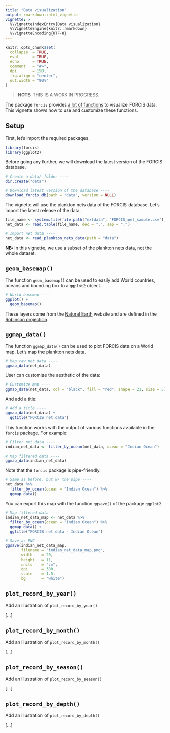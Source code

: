 ```yaml
---
title: "Data visualization"
output: rmarkdown::html_vignette
vignette: >
  %\VignetteIndexEntry{Data visualization}
  %\VignetteEngine{knitr::rmarkdown}
  %\VignetteEncoding{UTF-8}
---
```


```r
knitr::opts_chunk$set(
  collapse  = TRUE,
  eval      = TRUE,
  echo      = TRUE,
  comment   = "#>",
  dpi       = 150,
  fig.align = "center",
  out.width = "90%"
)
```

> **NOTE:** THIS IS A WORK IN PROGRESS.

The package `forcis` provides [a lot of functions](https://frbcesab.github.io/forcis/reference/index.html#visualization-tools) to visualize FORCIS data. This vignette shows how to use and customize these functions.


## Setup

First, let's import the required packages.

```r
library(forcis)
library(ggplot2)
```

Before going any further, we will download the latest version of the FORCIS database.

```r
# Create a data/ folder ----
dir.create("data")

# Download latest version of the database ----
download_forcis_db(path = "data", version = NULL)
```

The vignette will use the plankton nets data of the FORCIS database. Let's import the latest release of the data.

```r
file_name <- system.file(file.path("extdata", "FORCIS_net_sample.csv"), package = "forcis")
net_data <- read.table(file_name, dec = ".", sep = ";")
```

```r
# Import net data ----
net_data <- read_plankton_nets_data(path = "data")
```

**NB:** In this vignette, we use a subset of the plankton nets data, not the whole dataset.


## `geom_basemap()`

The function `geom_basemap()` can be used to easily add World countries, oceans and bounding box to a `ggplot2` object.

```r
# World basemap ----
ggplot() +
  geom_basemap()
```

These layers come from the [Natural Earth](https://www.naturalearthdata.com/) website and are defined in the [Robinson projection](https://epsg.io/54030).



## `ggmap_data()`

The function `ggmap_data()` can be used to plot FORCIS data on a World map. Let's map the plankton nets data.

```r
# Map raw net data ----
ggmap_data(net_data)
```

User can customize the aesthetic of the data:

```r
# Customize map ----
ggmap_data(net_data, col = "black", fill = "red", shape = 21, size = 5)
```

And add a title:

```r
# Add a title ----
ggmap_data(net_data) +
  ggtitle("FORCIS net data")
```

This function works with the output of various functions available in the `forcis` package. For example:

```r
# Filter net data ----
indian_net_data <- filter_by_ocean(net_data, ocean = "Indian Ocean")

# Map filtered data ----
ggmap_data(indian_net_data)
```

Note that the `forcis` package is pipe-friendly.

```r
# Same as before, but w/ the pipe ----
net_data %>%
  filter_by_ocean(ocean = "Indian Ocean") %>%
  ggmap_data()
```

You can export this map with the function `ggsave()` of the package `ggplot2`.


```r
# Map filtered data ----
indian_net_data_map <- net_data %>%
  filter_by_ocean(ocean = "Indian Ocean") %>%
  ggmap_data() +
  ggtitle("FORCIS net data - Indian Ocean")

# Save as PNG ----
ggsave(indian_net_data_map, 
       filename = "indian_net_data_map.png",
       width    = 20, 
       height   = 11, 
       units    = "cm", 
       dpi      = 300,
       scale    = 1.5,
       bg       = "white")
```


## `plot_record_by_year()`

Add an illustration of `plot_record_by_year()`

[...]



## `plot_record_by_month()`

Add an illustration of `plot_record_by_month()`

[...]



## `plot_record_by_season()`

Add an illustration of `plot_record_by_season()`

[...]



## `plot_record_by_depth()`

Add an illustration of `plot_record_by_depth()`

[...]

